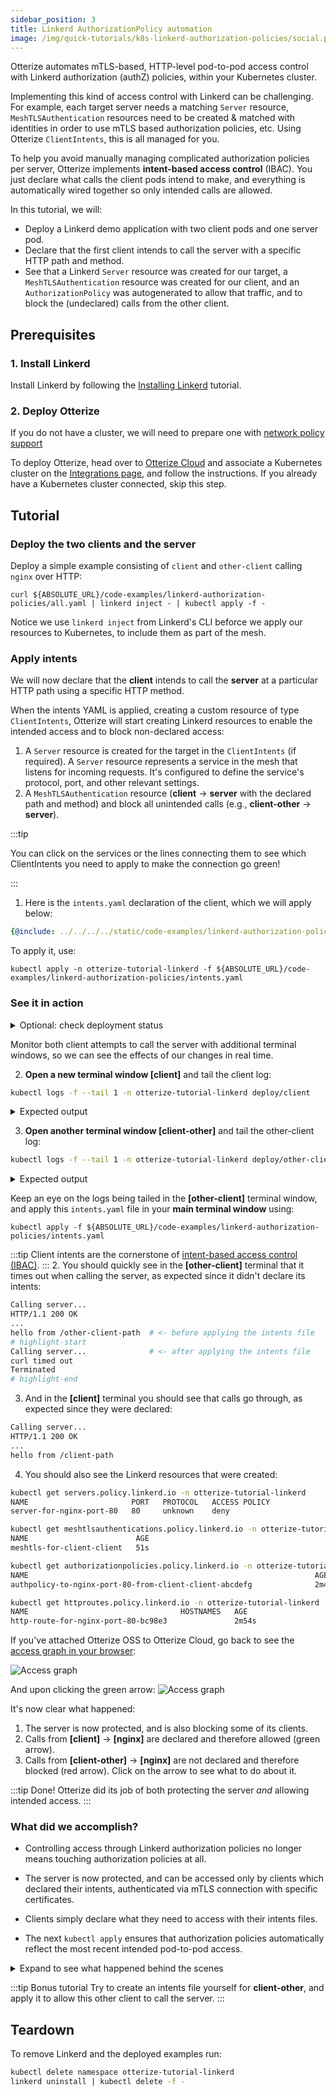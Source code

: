 ```yaml
---
sidebar_position: 3
title: Linkerd AuthorizationPolicy automation
image: /img/quick-tutorials/k8s-linkerd-authorization-policies/social.png
---
```



Otterize automates mTLS-based, HTTP-level pod-to-pod access control with Linkerd authorization (authZ) policies, within your Kubernetes cluster.

Implementing this kind of access control with Linkerd can be challenging.
For example, each target server needs a matching `Server` resource, `MeshTLSAuthentication` resources need to be created & matched with identities
in order to use mTLS based authorization policies, etc. Using Otterize `ClientIntents`, this is all managed for you.

To help you avoid manually managing complicated authorization policies per server, Otterize implements **intent-based access control** (IBAC).
You just declare what calls the client pods intend to make,
and everything is automatically wired together so only intended calls are allowed.

In this tutorial, we will:

- Deploy a Linkerd demo application with two client pods and one server pod.
- Declare that the first client intends to call the server with a specific HTTP path and method.
- See that a Linkerd `Server` resource was created for our target, a `MeshTLSAuthentication` resource was created for our client, and an `AuthorizationPolicy` was autogenerated to allow that traffic, and to block the (undeclared) calls from the other client.

## Prerequisites

### 1. Install Linkerd
Install Linkerd by following the [Installing Linkerd](https://linkerd.io/2-edge/tasks/install/) tutorial.

### 2. Deploy Otterize
If you do not have a cluster, we will need to prepare one with [network policy support](/overview/installation#create-a-cluster-with-support-for-network-policies)

To deploy Otterize, head over to [Otterize Cloud](https://app.otterize.com) and associate a Kubernetes cluster on the [Integrations page](https://app.otterize.com/integrations), and follow the instructions. If you already have a Kubernetes cluster connected, skip this step.

## Tutorial

### Deploy the two clients and the server

Deploy a simple example consisting of `client` and `other-client` calling `nginx` over HTTP:

```shell
curl ${ABSOLUTE_URL}/code-examples/linkerd-authorization-policies/all.yaml | linkerd inject - | kubectl apply -f -
```

Notice we use `linkerd inject` from Linkerd's CLI beforce we apply our resources to Kubernetes, to include them as part of the mesh.

### Apply intents

We will now declare that the **client** intends to call the **server** at a particular HTTP path using a specific HTTP method.

When the intents YAML is applied, creating a custom resource of type `ClientIntents`,
Otterize will start creating Linkerd resources to enable the intended access and to block non-declared access:
1. A `Server` resource is created for the target in the `ClientIntents` (if required). A `Server` resource represents a service in the mesh that listens for incoming requests. It's configured to define the service's protocol, port, and other relevant settings.
2. A `MeshTLSAuthentication` resource
(**client** &rarr; **server** with the declared path and method) and block all unintended calls (e.g., **client-other** &rarr; **server**).

:::tip

You can click on the services or the lines connecting them to see which ClientIntents you need to apply to make the connection go green!

:::

1. Here is the `intents.yaml` declaration of the client, which we will apply below:

```yaml
{@include: ../../../../static/code-examples/linkerd-authorization-policies/intents.yaml}
```

To apply it, use:
```shell
kubectl apply -n otterize-tutorial-linkerd -f ${ABSOLUTE_URL}/code-examples/linkerd-authorization-policies/intents.yaml
```
### See it in action

<details>
    <summary>Optional: check deployment status</summary>
    Check that the client and server pods were deployed

    ```bash
    kubectl get pods -n otterize-tutorial-linkerd
    ```

    You should see

    ```
    NAME                           READY   STATUS    RESTARTS   AGE
    client-68b775f766-749r4         2/2     Running   0          32s
    nginx-c646898-2lq7l             2/2     Running   0          32s
    other-client-74cc54f7b5-9rctd   2/2     Running   0          32s
    ```

</details>

Monitor both client attempts to call the server with additional terminal windows,
so we can see the effects of our changes in real time.

2. **Open a new terminal window [client]** and tail the client log:

```bash
kubectl logs -f --tail 1 -n otterize-tutorial-linkerd deploy/client
```

<details>
    <summary>Expected output</summary>

    At this point the client should be able to communicate with the server:

    ```
    Calling server...
    HTTP/1.1 200 OK
    ...
    hello from /client-path
    ```

</details>

3. **Open another terminal window [client-other]** and tail the other-client log:

```bash
kubectl logs -f --tail 1 -n otterize-tutorial-linkerd deploy/other-client
```

<details>
    <summary>Expected output</summary>

    At this point the client should be able to communicate with the server:

    ```
    Calling server...
    HTTP/1.1 200 OK
    ...
    hello from /other-client-path
    ```

</details>

Keep an eye on the logs being tailed in the **[other-client]** terminal window,
and apply this `intents.yaml` file in your **main terminal window** using:

```shell
kubectl apply -f ${ABSOLUTE_URL}/code-examples/linkerd-authorization-policies/intents.yaml
```

:::tip
Client intents are the cornerstone of [intent-based access control (IBAC)](/overview/intent-based-access-control).
::: 2. You should quickly see in the **[other-client]** terminal that it times out when calling the server,
as expected since it didn't declare its intents:

```bash
Calling server...
HTTP/1.1 200 OK
...
hello from /other-client-path  # <- before applying the intents file
# highlight-start
Calling server...              # <- after applying the intents file
curl timed out
Terminated
# highlight-end
```

3. And in the **[client]** terminal you should see that calls go through, as expected since they were declared:

```bash
Calling server...
HTTP/1.1 200 OK
...
hello from /client-path
```

4. You should also see the Linkerd resources that were created:


```bash
kubectl get servers.policy.linkerd.io -n otterize-tutorial-linkerd
NAME                       PORT   PROTOCOL   ACCESS POLICY
server-for-nginx-port-80   80     unknown    deny
```
```bash
kubectl get meshtlsauthentications.policy.linkerd.io -n otterize-tutorial-linkerd
NAME                        AGE
meshtls-for-client-client   51s
```
```bash
kubectl get authorizationpolicies.policy.linkerd.io -n otterize-tutorial-linkerd
NAME                                                                AGE
authpolicy-to-nginx-port-80-from-client-client-abcdefg              2m49s
```
```bash
kubectl get httproutes.policy.linkerd.io -n otterize-tutorial-linkerd
NAME                                  HOSTNAMES   AGE
http-route-for-nginx-port-80-bc98e3               2m54s
```


If you've attached Otterize OSS to Otterize Cloud, go back to see the [access graph in your browser](https://app.otterize.com):

![Access graph](/img/quick-tutorials/linkerd/linkerd.png)

And upon clicking the green arrow:
![Access graph](/img/quick-tutorials/linkerd/linkerd_viz.png)

It's now clear what happened:

1. The server is now protected, and is also blocking some of its clients.
2. Calls from **[client]** &rarr; **[nginx]** are declared and therefore allowed (green arrow).
3. Calls from **[client-other]** &rarr; **[nginx]** are not declared and therefore blocked (red arrow). Click on the arrow to see what to do about it.

:::tip Done!
Otterize did its job of both protecting the server _and_ allowing intended access.
:::

### What did we accomplish?

- Controlling access through Linkerd authorization policies no longer means touching authorization policies at all.

- The server is now protected, and can be accessed only by clients which declared their intents, authenticated via mTLS connection with specific certificates.

- Clients simply declare what they need to access with their intents files.

- The next `kubectl apply` ensures that authorization policies automatically reflect the most recent intended pod-to-pod access.

<details>
    <summary>Expand to see what happened behind the scenes</summary>

    Otterize generated a specific Linkerd authorization policy on the ingress of the pod of the server, allowing the server to
    be accessed by the pod of the client, based on that client's declared intent. Otterize automated the creation of a `Server` resource
    and its pairing with the target server, the creation of a mesh TLS authentication resource and its pairing with the client's service account,
    and binding it all to an authorization policy to protect the server and allow only intended access.

    Otterize saved us from doing all this work: by simply declaring the client's intents in `intents.yaml`,
    all the appropriate configuration was managed automatically behind the scenes.

</details>

:::tip Bonus tutorial
Try to create an intents file yourself for **client-other**, and apply it to allow this other client to call the server.
:::

## Teardown

To remove Linkerd and the deployed examples run:

```bash
kubectl delete namespace otterize-tutorial-linkerd
linkerd uninstall | kubectl delete -f -
```
